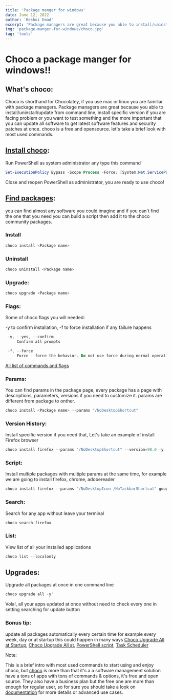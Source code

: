 ```yaml
---
title: 'Package manger for windows'
date: June 12, 2022
author: 'Beshoi Emad'
excerpt: 'Package managers are great because you able to install/uninstall/update from command line.'
img: 'package-manger-for-windows/choco.jpg'
tag: 'tools'
---
```



<Meta
  title="Command Line - Beshoi Emad"
  description="Package managers are great because you able to install/uninstall/update from command line."
/>

# Choco a package manger for windows!!

<CoverImage
  src="/imgs/posts/package-manger-for-windows/choco.jpg"
  alt="choco-image"
/>

## What's choco:

Choco is shorthand for Chocolatey, if you use mac or linux you are familiar with package managers. Package managers are great because you able to install/uninstall/update from command line, install specific version if you are facing problem or you want to test something and the more important that you can update all software to get latest software features and security patches at once. choco is a free and opensource. let's take a brief look with most used commands.

## [Install choco](https://docs.chocolatey.org/):

Run PowerShell as system administrator any type this command

```powershell
Set-ExecutionPolicy Bypass -Scope Process -Force; [System.Net.ServicePointManager]::SecurityProtocol = [System.Net.ServicePointManager]::SecurityProtocol -bor 3072; iex ((New-Object System.Net.WebClient).DownloadString('https://community.chocolatey.org/install.ps1'))
```

Close and reopen PowerShell as administrator, you are ready to use choco!

## [Find packages](https://community.chocolatey.org/packages):

you can find almost any software you could imagine and if you can't find the one that you need you can build a script then add it to the choco community packages.

### Install

```powershell
choco install <Package name>
```

### Uninstall

```powershell
choco uninstall <Package name>
```

### Upgrade:

```powershell
choco upgrade <Package name>
```

### Flags:

Some of choco flags you will needed:

-y to confirm installation, -f to force installation if any failure happens

```powershell
 -y, --yes, --confirm
     Confirm all prompts

 -f, --force
     Force - force the behavior. Do not use force during normal operation
```

[All list of commands and flags](https://docs.chocolatey.org/en-us/choco/commands/)

### Params:

You can find params in the package page, every package has a page with descriptions, parameters, versions if you need to customize it. params are different from package to onther.

```powershell
choco install <Package name> --params "/NoDesktopShortcut"
```

### Version History:

Install specific version if you need that, Let's take an example of install Firefox browser

```powershell
choco install firefox --params "/NoDesktopShortcut" --version=98.0 -y
```

### Script:

Install multiple packages with multiple params at the same time, for example we are going to install firefox, chrome, adobereader

```powershell
choco install firefox --params "/NoDesktopIcon /NoTaskbarShortcut" googlechrome adobereader -params "/DesktopIcon /UpdateMode:4" -y
```

### Search:

Search for any app without leave your terminal

```powershell
choco search firefox
```

### List:

View list of all your installed applications

```powershell
choco list --localonly
```

## Upgrades:

Upgrade all packages at once in one command line

```powershell
choco upgrade all -y'
```

Vola!, all your apps updated at once without need to check every one in setting searching for update button

### Bonus tip:

update all packages automatically every certain time for example every week, day or at startup this could happen in many ways
[Choco Upgrade All at Startup](https://community.chocolatey.org/packages/choco-upgrade-all-at-startup),
[Choco Upgrade All at](https://community.chocolatey.org/packages/choco-upgrade-all-at),
[PowerShell script](https://www.online-tech-tips.com/software-reviews/how-to-automatically-update-free-software-with-chocolatey/),
[Task Scheduler](https://daniel.streefkerkonline.com/2016/02/23/create-a-scheduled-task-to-keep-all-chocolatey-packages-up-to-date/)

Note:

This is a brief intro with most used commands to start using and enjoy choco, but [choco](https://chocolatey.org/) is more than that it's a a software management solution have a tons of apps with tons of commands & options, it's free and open source. They also have a business plan but the free one are more than enough for regular user, so for sure you should take a look on [documentation](https://docs.chocolatey.org/) for more details or advanced use cases.
